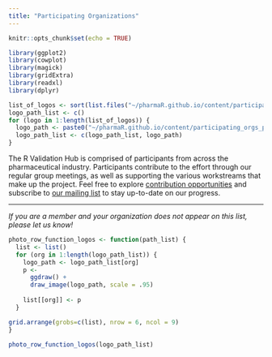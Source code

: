 ```yaml
---
title: "Participating Organizations"
---
```


```r
knitr::opts_chunk$set(echo = TRUE)
```

```r
library(ggplot2)
library(cowplot)
library(magick)
library(gridExtra)
library(readxl)
library(dplyr)
```

```r
list_of_logos <- sort(list.files("~/pharmaR.github.io/content/participating_orgs_photos/"))
logo_path_list <- c()
for (logo in 1:length(list_of_logos)) {
  logo_path <- paste0("~/pharmaR.github.io/content/participating_orgs_photos/", list_of_logos[logo])
  logo_path_list <- c(logo_path_list, logo_path)
}
```

The R Validation Hub is comprised of participants from across the pharmaceutical industry. Participants contribute to the effort through our regular group meetings, as well as supporting the various workstreams that make up the project. Feel free to explore [contribution opportunities](https://www.pharmar.org/contribute) and subscribe to [our mailing list](https://lists.r-consortium.org/g/RConsortium-Validation-Hub/) to stay up-to-date on our progress.

------------------------------------------------------------------------

*If you are a member and your organization does not appear on this list, please let us know!*

```r
photo_row_function_logos <- function(path_list) {
  list <- list()
  for (org in 1:length(logo_path_list)) {
    logo_path <- logo_path_list[org]  
    p <- 
      ggdraw() + 
      draw_image(logo_path, scale = .95)
    
    list[[org]] <- p
  }

grid.arrange(grobs=c(list), nrow = 6, ncol = 9)
}

photo_row_function_logos(logo_path_list)
```
